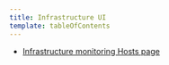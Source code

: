```yaml
---
title: Infrastructure UI
template: tableOfContents
---
```


* [Infrastructure monitoring Hosts page](/docs/infrastructure/infrastructure-ui-pages/infrastructure-ui/infrastructure-hosts-page)
